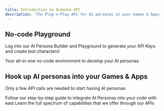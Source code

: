 ```yaml
---
title: Introduction to Aideate API
description: 'The Plug-n-Play API for AI personas in your Games & Apps'
---
```


## No-code Playground

Log into our AI Persona Builder and Playground to generate your API Keys and create test characters!

<CardGroup cols={2}>
  <Card
    title="AI Playground"
    icon="pen-to-square"
    href="/playground-guide"
  >
    Your all-in-one no-code environment to develop your AI personas
  </Card>
</CardGroup>

## Hook up AI personas into your Games & Apps

Only a few API calls are needed to start having AI personas

<CardGroup cols={2}>
  <Card
    title="Step-by-Step Guide"
    icon="screwdriver-wrench"
    href="/quickstart-guide"
  >
    Follow our step-by-step guide to integrate AI Personas into your code with east
  </Card>
  <Card
    title="Reference APIs"
    icon="code"
    href="/api-reference"
  >
    Learn the full spectrum of capabilities that we offer through our APIs
  </Card>
</CardGroup>
